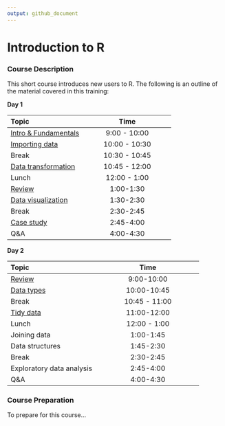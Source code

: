 ```yaml
---
output: github_document
---
```


# Introduction to R

### Course Description

This short course introduces new users to R. The following is an outline of the material covered in this training:

__Day 1__
  
| Topic | Time |
|:------|:------:|
| [Intro & Fundamentals](https://uc-r.github.io/Intro-R/day-1a-intro.html) | 9:00 - 10:00 |
| [Importing data](https://uc-r.github.io/Intro-R/day-1b-import.html) | 10:00 - 10:30 |
| Break | 10:30 - 10:45 |
| [Data transformation](https://uc-r.github.io/Intro-R/day-1c-transform.html) | 10:45 - 12:00 |
| Lunch | 12:00 - 1:00 |
| [Review](https://uc-r.github.io/Intro-R/day-1d-review.html) | 1:00-1:30 |
| [Data visualization](https://uc-r.github.io/Intro-R/day-1e-visualization.html) | 1:30-2:30 |
| Break | 2:30-2:45 |
| [Case study](https://uc-r.github.io/Intro-R/day-1f-case-study.html) | 2:45-4:00 |
| Q&A | 4:00-4:30 |

__Day 2__
 
| Topic | Time |
|:------|:------:|
| [Review](https://uc-r.github.io/Intro-R/day-2a-intro.html) | 9:00-10:00 |
| [Data types](https://uc-r.github.io/Intro-R/day-2b-data-types.html) | 10:00-10:45 |
| Break | 10:45 - 11:00 |
| [Tidy data](https://uc-r.github.io/Intro-R/day-2c-tidy.html) | 11:00-12:00 |
| Lunch | 12:00 - 1:00 |
| Joining data | 1:00-1:45 |
| Data structures | 1:45-2:30 |
| Break | 2:30-2:45 |
| Exploratory data analysis | 2:45-4:00 |
| Q&A | 4:00-4:30 |

### Course Preparation

To prepare for this course...



